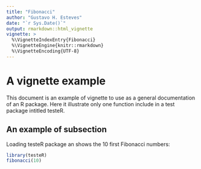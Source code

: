 ```yaml
---
title: "Fibonacci"
author: "Gustavo H. Esteves"
date: "`r Sys.Date()`" 
output: rmarkdown::html_vignette
vignette: >
  %\VignetteIndexEntry{Fibonacci}
  %\VignetteEngine{knitr::rmarkdown}
  %\VignetteEncoding{UTF-8}
---
```


# A vignette example

This document is an example of vignette to use as a general documentation of an R package. Here it illustrate only one function include in a test package intitled testeR.

<!-- ```{r, include = FALSE} -->
<!-- knitr::opts_chunk$set( -->
<!--   collapse = TRUE, -->
<!--   comment = "#>" -->
<!-- ) -->
<!-- ``` -->

## An example of subsection

Loading testeR package an shows the 10 first Fibonacci numbers:
```r
library(testeR)
fibonacci(10)
```
